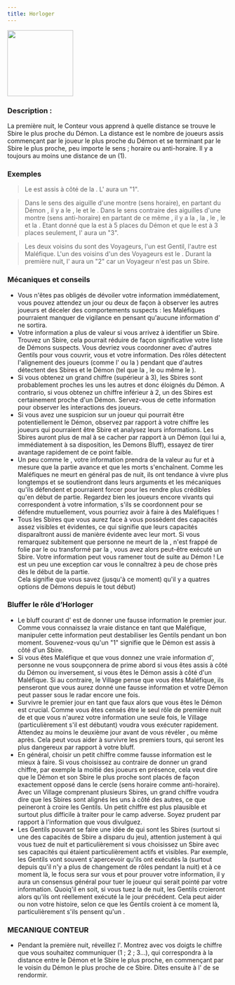 ```yaml
---
title: Horloger
---
```



<img src='/img/blood-on-the-clocktower/roles/horloger.png' height='150' />

<Role HORLOGER header />

### Description :

La première nuit, le Conteur vous apprend à quelle distance se trouve le Sbire le plus proche du Démon.
La distance est le nombre de joueurs assis commençant par le joueur le plus proche du Démon et se terminant par le Sbire le plus proche, peu importe le sens ; horaire ou anti-horaire. Il y a toujours au moins une distance de un (1).
 
### Exemples  
> Le <Role FANG_GU /> est assis à côté de la <Role VIEILLE_CHOUETTE />. L'<Role HORLOGER /> aura un "1".  

> Dans le sens des aiguille d'une montre (sens horaire), en partant du Démon <Role NO_DASHII />, il y a le <Role REVEUR />, le <Role CHARMEUR_DE_SERPENT /> et le <Role JUMEAU_MALEFIQUE />.
Dans le sens contraire des aiguilles d'une montre (sens anti-horaire) en partant de ce même <Role NO_DASHII />, il y a la <Role BETE_DE_FOIRE />, la <Role DULCINEE />, le <Role FAUSSAIRE />, le <Role SAGE /> et la <Role SORCIERE />.
Etant donné que la <Role SORCIERE /> est à 5 places du Démon et que le <Role JUMEAU_MALEFIQUE /> est à 3 places seulement, l'<Role HORLOGER /> aura un "3".

> Les deux voisins du <Role FANG_GU /> sont des Voyageurs, l'un est Gentil, l'autre est Maléfique. L'un des voisins d'un des Voyageurs est le <Role MANIPULATEUR />. Durant la première nuit, l'<Role HORLOGER /> aura un "2" car un Voyageur n'est pas un Sbire.

### Mécaniques et conseils

- Vous n'êtes pas obligés de dévoiler votre information immédiatement, vous pouvez attendez un jour ou deux de façon à observer les autres joueurs et déceler des comportements suspects : les Maléfiques pourraient manquer de vigilance en pensant qu'aucune information d'<Role HORLOGER /> ne sortira.
- Votre information a plus de valeur si vous arrivez à identifier un Sbire. Trouvez un Sbire, cela pourrait réduire de façon significative votre liste de Démons suspects. Vous devriez vous coordonner avec d'autres Gentils pour vous couvrir, vous et votre information. Des rôles détectent l'alignement des joueurs (comme l'<Role ORACLE /> ou la <Role COUTURIERE />) pendant que d'autres détectent des Sbires et le Démon (tel que la <Role FLEURISTE />, le <Role CRIEUR /> ou même le <Role CHARMEUR_DE_SERPENT />).
- Si vous obtenez un grand chiffre (supérieur à 3), les Sbires sont probablement proches les uns les autres et donc éloignés du Démon. A contrario, si vous obtenez un chiffre inférieur à 2, un des Sbires est certainement proche d'un Démon. Servez-vous de cette information pour observer les interactions des joueurs.
- Si vous avez une suspicion sur un joueur qui pourrait être potentiellement le Démon, observez par rapport à votre chiffre les joueurs qui pourraient être Sbire et analysez leurs informations. Les Sbires auront plus de mal à se cacher par rapport à un Démon (qui lui a, immédiatement à sa disposition, les Demons Bluff), essayez de tirer avantage rapidement de ce point faible.
- Un peu comme le <Role CUISTOT />, votre information prendra de la valeur au fur et à mesure que la partie avance et que les morts s'enchaînent. Comme les Maléfiques ne meurt en général pas de nuit, ils ont tendance à vivre plus longtemps et se soutiendront dans leurs arguments et les mécaniques qu'ils défendent et pourraient forcer pour les rendre plus crédibles qu'en début de partie. Regardez bien les joueurs encore vivants qui correspondent à votre information, s'ils se coordonnent pour se défendre mutuellement, vous pourriez avoir à faire à des Maléfiques !           
- Tous les Sbires que vous aurez face à vous possèdent des capacités assez visibles et évidentes, ce qui signifie que leurs capacités disparaîtront aussi de manière évidente avec leur mort. Si vous remarquez subitement que personne ne meurt de la <Role SORCIERE />, n'est frappé de folie par le <Role MANIPULATEUR /> ou transformé par la <Role VIEILLE_CHOUETTE />, vous avez alors peut-être exécuté un Sbire. Votre information peut vous ramener tout de suite au Démon ! 
Le <Role JUMEAU_MALEFIQUE /> est un peu une exception car vous le connaîtrez à peu de chose près dès le début de la partie.           
Cela signifie que vous savez (jusqu'à ce moment) qu'il y a quatres options de Démons depuis le tout début)

### Bluffer le rôle d’Horloger

- Le bluff courant d'<Role HORLOGER /> est de donner une fausse information le premier jour. Comme vous connaissez la vraie distance en tant que Maléfique, manipuler cette information peut destabiliser les Gentils pendant un bon moment. Souvenez-vous qu'un "1" signifie que le Démon est assis à côté d'un Sbire.
- Si vous êtes Maléfique et que vous donnez une vraie information d'<Role HORLOGER />, personne ne vous soupçonnera de prime abord si vous êtes assis à côté du Démon ou inversement, si vous êtes le Démon assis à côté d'un Maléfique. Si au contraire, le Village pense que vous êtes Maléfique, ils penseront que vous aurez donné une fausse information et votre Démon peut passer sous le radar encore une fois.
- Survivre le premier jour en tant que faux <Role HORLOGER /> alors que vous êtes le Démon est crucial. Comme vous êtes censés être le seul rôle de première nuit de <Module SECTS_AND_VIOLETS /> et que vous n'aurez votre information une seule fois, le Village (particulièrement s'il est débutant) voudra vous exécuter rapidement. Attendez au moins le deuxième jour avant de vous révéler <Role HORLOGER />, ou même après. Cela peut vous aider à survivre les premiers tours, qui seront les plus dangereux par rapport à votre bluff.
- En général, choisir un petit chiffre comme fausse information est le mieux à faire. Si vous choisissez au contraire de donner un grand chiffre, par exemple la moitié des joueurs en présence, cela veut dire que le Démon et son Sbire le plus proche sont placés de façon exactement opposé dans le cercle (sens horaire comme anti-horaire). Avec un Village comprenant plusieurs Sbires, un grand chiffre voudra dire que les Sbires sont alignés les uns à côté  des autres, ce que peineront à croire les Gentils. Un petit chiffre est plus plausible et surtout plus difficile à traiter pour le camp adverse. Soyez prudent par rapport à l'information que vous divulguez.
- Les Gentils pouvant se faire une idée de qui sont les Sbires (surtout si une des capacités de Sbire a disparu du jeu), attention justement à qui vous tuez de nuit et particulièrement si vous choisissez un Sbire avec ses capacités qui étaient particulièrement actifs et visibles. Par exemple, les Gentils vont souvent s'apercevoir qu'ils ont exécutés la <Role VIEILLE_CHOUETTE /> (surtout depuis qu'il n'y a plus de changement de rôles pendant la nuit) et à ce moment là, le focus sera sur vous et pour prouver votre information, il y aura un consensus général pour tuer le joueur qui serait pointé par votre information.
Quoiq'il en soit, si vous tuez la <Role VIEILLE_CHOUETTE /> de nuit, les Gentils croieront alors qu'ils ont réellement exécuté la <Role VIEILLE_CHOUETTE /> le jour précédent. Cela peut aider ou non votre histoire, selon ce que les Gentils croient à ce moment là, particulièrement s'ils pensent qu'un <Role VORTOX est en jeu />.

### MECANIQUE CONTEUR

- Pendant la première nuit, réveillez l'<Role HORLOGER />. Montrez avec vos doigts le chiffre que vous souhaitez communiquer (1 ; 2 ; 3...), qui correspondra à la distance entre le Démon et le Sbire le plus proche, en commençant par le voisin du Démon le plus proche de ce Sbire.
Dites ensuite à l'<Role HORLOGER /> de se rendormir.


